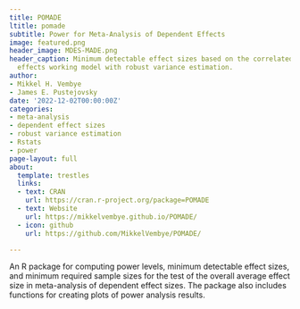 ```yaml
---
title: POMADE
ltitle: pomade
subtitle: Power for Meta-Analysis of Dependent Effects
image: featured.png
header_image: MDES-MADE.png
header_caption: Minimum detectable effect sizes based on the correlated-and-hierarchical
  effects working model with robust variance estimation.
author:
- Mikkel H. Vembye
- James E. Pustejovsky
date: '2022-12-02T00:00:00Z'
categories:
- meta-analysis
- dependent effect sizes
- robust variance estimation
- Rstats
- power
page-layout: full
about:
  template: trestles
  links:
  - text: CRAN
    url: https://cran.r-project.org/package=POMADE
  - text: Website
    url: https://mikkelvembye.github.io/POMADE/
  - icon: github
    url: https://github.com/MikkelVembye/POMADE/

---
```


An R package for computing power levels, minimum detectable effect sizes, and minimum required sample sizes for the test of the overall average effect size in meta-analysis of dependent effect sizes. The package also includes functions for creating plots of power analysis results.

